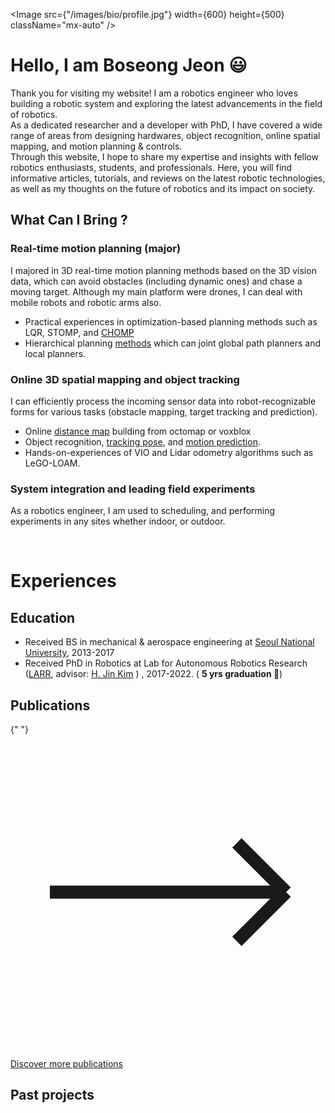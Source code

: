 
<Image
  src={"/images/bio/profile.jpg"}
  width={600}
  height={500}
  className="mx-auto"
/>
<br />

# Hello, I am Boseong Jeon 😃

Thank you for visiting my website! I am a robotics engineer who loves building a
robotic system and exploring the latest advancements in the field of robotics.\
As a dedicated researcher and a developer with PhD, I have covered a wide range of
areas from designing hardwares, object recognition, online spatial mapping, and motion
planning & controls.\
Through this website, I hope to share my expertise and insights with fellow
robotics enthusiasts, students, and professionals. Here, you will find
informative articles, tutorials, and reviews on the latest robotic technologies,
as well as my thoughts on the future of robotics and its impact on society.

## What Can I Bring ?

### Real-time motion planning (major)

<div className="px-5 my-10">
  <YouTube videoId="ZBFRS5TpRvI" className="videoWrapper" />
</div>

I majored in 3D real-time motion planning methods based on the 3D vision data,
which can avoid obstacles (including dynamic ones) and chase a moving target.
Although my main platform were drones, I can deal with mobile robots and robotic
arms also.

- Practical experiences in optimization-based planning methods such as LQR,
  STOMP, and [CHOMP](https://github.com/icsl-Jeon/chomp_predict)
- Hierarchical planning [methods](https://github.com/icsl-Jeon/traj_gen) which
  can joint global path planners and local planners.

### Online 3D spatial mapping and object tracking

<div className="px-5 my-10">
  <YouTube videoId="Ux1_LinLegM" className="videoWrapper" />
</div>

I can efficiently process the incoming sensor data into robot-recognizable forms
for various tasks (obstacle mapping, target tracking and prediction).

- Online [distance map](https://github.com/icsl-Jeon/octomap_mapping) building
  from octomap or voxblox
- Object recognition, [tracking pose](https://github.com/icsl-Jeon/zed2_client),
  and [motion prediction](https://github.com/icsl-Jeon/chasing_utils).
- Hands-on-experiences of VIO and Lidar odometry algorithms such as LeGO-LOAM.

### System integration and leading field experiments

<div className="px-5 my-10">
  <YouTube videoId="s0mc5209IiY" className="videoWrapper" />
</div>

As a robotics engineer, I am used to scheduling, and performing experiments in
any sites whether indoor, or outdoor.

<br />

# Experiences

## Education

- Received BS in mechanical & aerospace engineering at
  [Seoul National University](https://en.snu.ac.kr/), 2013-2017
- Received PhD in Robotics at Lab for Autonomous Robotics Research
  ([LARR](https://larr.snu.ac.kr/), advisor:
  [H. Jin Kim](https://scholar.google.com/citations?user=TLQUwIMAAAAJ&hl=ko) ) ,
  2017-2022. ( <b>5 yrs graduation 🥷</b>)

## Publications

<div className="p-2">
  <Card
    useTagLink={false}
    title={
      "Online trajectory generation of a mav for chasing a moving target in 3d dense environments "
    }
    imageSource="/images/bio/iros2019.png"
    tags={["Target chasing", "Hierarchical motion planning"]}
  ></Card> <Card
    useTagLink={false}
    title={
      "Integrated Motion Planner for Real-time Aerial Videography with a Drone in a Dense Environment"
    }
    imageSource="/images/bio/icra2020.png"
    tags={["Optimization", "Target Prediction"]}
  ></Card>{" "}
  <Card
    useTagLink={false}
    title={"Autonomous Aerial Dual-Target Following Among Obstacles "}
    imageSource="/images/bio/access.jpg"
    tags={["Outdoor flight", "Online mapping and object-tracking"]}
  ></Card>
</div>
<div className="flex flex-row-reverse">
  <a
    href="https://scholar.google.com/citations?user=ssYQ2w4AAAAJ&hl=ko"
    className="link flex"
    target="_blank"
  >
    <svg
      xmlns="http://www.w3.org/2000/svg"
      fill="none"
      viewBox="0 0 24 24"
      strokeWidth={1.5}
      stroke="currentColor"
      className="mr-1 h-6 w-6"
    >
      <path
        strokeLinecap="round"
        strokeLinejoin="round"
        d="M17.25 8.25L21 12m0 0l-3.75 3.75M21 12H3"
      />
    </svg>
    <p>Discover more publications</p>
  </a>
</div>

## Past projects

<br />
<div className="p-2">
  <ImageGrid data={project} linkOn></ImageGrid>
</div>
